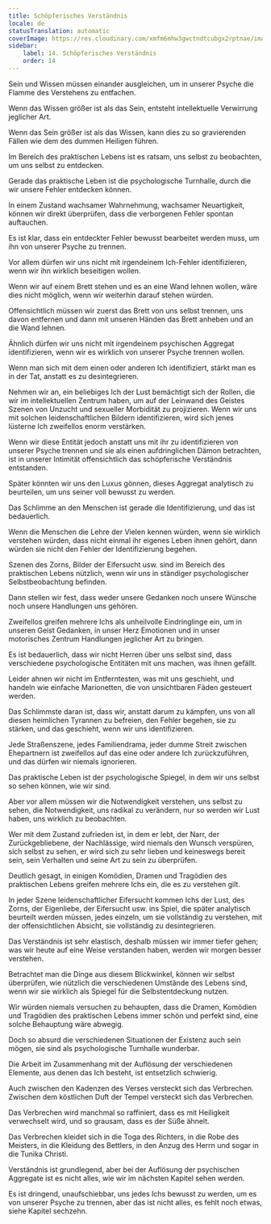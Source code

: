 ```yaml
---
title: Schöpferisches Verständnis
locale: de
statusTranslation: automatic
coverImage: https://res.cloudinary.com/xmfm6mhw3gwctndtcubgx2rptnae/image/upload/v1741354419/small_cover_la_gran_rebelion_28716e29d2.webp
sidebar:
    label: 14. Schöpferisches Verständnis
    order: 14
---
```

Sein und Wissen müssen einander ausgleichen, um in unserer Psyche die Flamme des Verstehens zu entfachen.

Wenn das Wissen größer ist als das Sein, entsteht intellektuelle Verwirrung jeglicher Art.

Wenn das Sein größer ist als das Wissen, kann dies zu so gravierenden Fällen wie dem des dummen Heiligen führen.

Im Bereich des praktischen Lebens ist es ratsam, uns selbst zu beobachten, um uns selbst zu entdecken.

Gerade das praktische Leben ist die psychologische Turnhalle, durch die wir unsere Fehler entdecken können.

In einem Zustand wachsamer Wahrnehmung, wachsamer Neuartigkeit, können wir direkt überprüfen, dass die verborgenen Fehler spontan auftauchen.

Es ist klar, dass ein entdeckter Fehler bewusst bearbeitet werden muss, um ihn von unserer Psyche zu trennen.

Vor allem dürfen wir uns nicht mit irgendeinem Ich-Fehler identifizieren, wenn wir ihn wirklich beseitigen wollen.

Wenn wir auf einem Brett stehen und es an eine Wand lehnen wollen, wäre dies nicht möglich, wenn wir weiterhin darauf stehen würden.

Offensichtlich müssen wir zuerst das Brett von uns selbst trennen, uns davon entfernen und dann mit unseren Händen das Brett anheben und an die Wand lehnen.

Ähnlich dürfen wir uns nicht mit irgendeinem psychischen Aggregat identifizieren, wenn wir es wirklich von unserer Psyche trennen wollen.

Wenn man sich mit dem einen oder anderen Ich identifiziert, stärkt man es in der Tat, anstatt es zu desintegrieren.

Nehmen wir an, ein beliebiges Ich der Lust bemächtigt sich der Rollen, die wir im intellektuellen Zentrum haben, um auf der Leinwand des Geistes Szenen von Unzucht und sexueller Morbidität zu projizieren. Wenn wir uns mit solchen leidenschaftlichen Bildern identifizieren, wird sich jenes lüsterne Ich zweifellos enorm verstärken.

Wenn wir diese Entität jedoch anstatt uns mit ihr zu identifizieren von unserer Psyche trennen und sie als einen aufdringlichen Dämon betrachten, ist in unserer Intimität offensichtlich das schöpferische Verständnis entstanden.

Später könnten wir uns den Luxus gönnen, dieses Aggregat analytisch zu beurteilen, um uns seiner voll bewusst zu werden.

Das Schlimme an den Menschen ist gerade die Identifizierung, und das ist bedauerlich.

Wenn die Menschen die Lehre der Vielen kennen würden, wenn sie wirklich verstehen würden, dass nicht einmal ihr eigenes Leben ihnen gehört, dann würden sie nicht den Fehler der Identifizierung begehen.

Szenen des Zorns, Bilder der Eifersucht usw. sind im Bereich des praktischen Lebens nützlich, wenn wir uns in ständiger psychologischer Selbstbeobachtung befinden.

Dann stellen wir fest, dass weder unsere Gedanken noch unsere Wünsche noch unsere Handlungen uns gehören.

Zweifellos greifen mehrere Ichs als unheilvolle Eindringlinge ein, um in unseren Geist Gedanken, in unser Herz Emotionen und in unser motorisches Zentrum Handlungen jeglicher Art zu bringen.

Es ist bedauerlich, dass wir nicht Herren über uns selbst sind, dass verschiedene psychologische Entitäten mit uns machen, was ihnen gefällt.

Leider ahnen wir nicht im Entferntesten, was mit uns geschieht, und handeln wie einfache Marionetten, die von unsichtbaren Fäden gesteuert werden.

Das Schlimmste daran ist, dass wir, anstatt darum zu kämpfen, uns von all diesen heimlichen Tyrannen zu befreien, den Fehler begehen, sie zu stärken, und das geschieht, wenn wir uns identifizieren.

Jede Straßenszene, jedes Familiendrama, jeder dumme Streit zwischen Ehepartnern ist zweifellos auf das eine oder andere Ich zurückzuführen, und das dürfen wir niemals ignorieren.

Das praktische Leben ist der psychologische Spiegel, in dem wir uns selbst so sehen können, wie wir sind.

Aber vor allem müssen wir die Notwendigkeit verstehen, uns selbst zu sehen, die Notwendigkeit, uns radikal zu verändern, nur so werden wir Lust haben, uns wirklich zu beobachten.

Wer mit dem Zustand zufrieden ist, in dem er lebt, der Narr, der Zurückgebliebene, der Nachlässige, wird niemals den Wunsch verspüren, sich selbst zu sehen, er wird sich zu sehr lieben und keineswegs bereit sein, sein Verhalten und seine Art zu sein zu überprüfen.

Deutlich gesagt, in einigen Komödien, Dramen und Tragödien des praktischen Lebens greifen mehrere Ichs ein, die es zu verstehen gilt.

In jeder Szene leidenschaftlicher Eifersucht kommen Ichs der Lust, des Zorns, der Eigenliebe, der Eifersucht usw. ins Spiel, die später analytisch beurteilt werden müssen, jedes einzeln, um sie vollständig zu verstehen, mit der offensichtlichen Absicht, sie vollständig zu desintegrieren.

Das Verständnis ist sehr elastisch, deshalb müssen wir immer tiefer gehen; was wir heute auf eine Weise verstanden haben, werden wir morgen besser verstehen.

Betrachtet man die Dinge aus diesem Blickwinkel, können wir selbst überprüfen, wie nützlich die verschiedenen Umstände des Lebens sind, wenn wir sie wirklich als Spiegel für die Selbstentdeckung nutzen.

Wir würden niemals versuchen zu behaupten, dass die Dramen, Komödien und Tragödien des praktischen Lebens immer schön und perfekt sind, eine solche Behauptung wäre abwegig.

Doch so absurd die verschiedenen Situationen der Existenz auch sein mögen, sie sind als psychologische Turnhalle wunderbar.

Die Arbeit im Zusammenhang mit der Auflösung der verschiedenen Elemente, aus denen das Ich besteht, ist entsetzlich schwierig.

Auch zwischen den Kadenzen des Verses versteckt sich das Verbrechen. Zwischen dem köstlichen Duft der Tempel versteckt sich das Verbrechen.

Das Verbrechen wird manchmal so raffiniert, dass es mit Heiligkeit verwechselt wird, und so grausam, dass es der Süße ähnelt.

Das Verbrechen kleidet sich in die Toga des Richters, in die Robe des Meisters, in die Kleidung des Bettlers, in den Anzug des Herrn und sogar in die Tunika Christi.

Verständnis ist grundlegend, aber bei der Auflösung der psychischen Aggregate ist es nicht alles, wie wir im nächsten Kapitel sehen werden.

Es ist dringend, unaufschiebbar, uns jedes Ichs bewusst zu werden, um es von unserer Psyche zu trennen, aber das ist nicht alles, es fehlt noch etwas, siehe Kapitel sechzehn.

